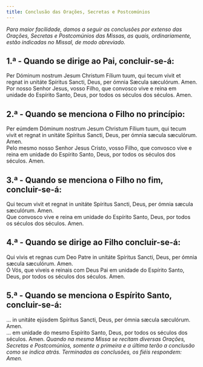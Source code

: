 ```yaml
---
title: Conclusão das Orações, Secretas e Postcomúnios
---
```


<em>
  Para maior facilidade, damos a seguir as conclusões por extenso das Orações,
  Secretas e Postcomúnios das Missas, as quais, ordinariamente, estão indicadas
  no Missal, de modo abreviado.
</em>

## 1.ª - Quando se dirige ao Pai, concluir-se-á:

<div class="grid grid-cols-2 gap-5">
  <span class="text-justify">
    Per Dóminum nostrum Jesum Christum Fílium tuum, qui tecum vivit et regnat in
    unitáte Spíritus Sancti, Deus, per ómnia Sæcula sæculórum. Amen.
  </div>
  <span class="text-justify">
    Por nosso Senhor Jesus, vosso Filho, que convosco vive e reina em unidade do
    Espírito Santo, Deus, por todos os séculos dos séculos. Amen.
  </span>
</div>

## 2.ª - Quando se menciona o Filho no princípio:

<div class="grid grid-cols-2 gap-5">
  <span class="text-justify">
    Per eúmdem Dóminum nostrum Jesum Christum Fílium tuum, qui tecum vivit et
    regnat in unitáte Spíritus Sancti, Deus, per ómnia sæcula sæculórum. Amen.
  </div>
  <span class="text-justify">
    Pelo mesmo nosso Senhor Jesus Cristo, vosso Filho, que convosco vive e reina
    em unidade do Espírito Santo, Deus, por todos os séculos dos séculos. Amen.
  </span>
</div>

## 3.ª - Quando se menciona o Filho no fim, concluir-se-á:

<div class="grid grid-cols-2 gap-5">
  <span class="text-justify">
    Qui tecum vivit et regnat in unitáte Spíritus Sancti, Deus, per ómnia sæcula
    sæculórum. Amen.
  </div>
  <span class="text-justify">
    Que convosco vive e reina em unidade do Espírito Santo, Deus, por todos os
    séculos dos séculos. Amen.
  </span>
</div>

## 4.ª - Quando se dirige ao Filho concluir-se-á:

<div class="grid grid-cols-2 gap-5">
  <span class="text-justify">
    Qui vivis et regnas cum Deo Patre in unitáte Spíritus Sancti, Deus, per
    ómnia sæcula sæculórum. Amen.
  </div>
  <span class="text-justify">
    Ó Vós, que viveis e reinais com Deus Pai em unidade do Espírito Santo, Deus,
    por todos os séculos dos séculos. Amen.
  </span>
</div>

## 5.ª - Quando se menciona o Espírito Santo, concluir-se-á:

<div class="grid grid-cols-2 gap-5">
  <span class="text-justify">
    ... in unitáte ejúsdem Spíritus Sancti, Deus, per ómnia sæcula sæculórum.
    Amen.
  </div>
  <span class="text-justify">
    ... em unidade do mesmo Espírito Santo, Deus, por todos os séculos dos
    séculos. Amen.
  </span>
</div>

<em>
  Quando na mesma Missa se recitam diversas Orações, Secretas e Postcomúnios,
  somente a primeira e a última terão a conclusão como se indica atrás.
  Terminadas as conclusões, os fiéis respondem: Amen.
</em>
